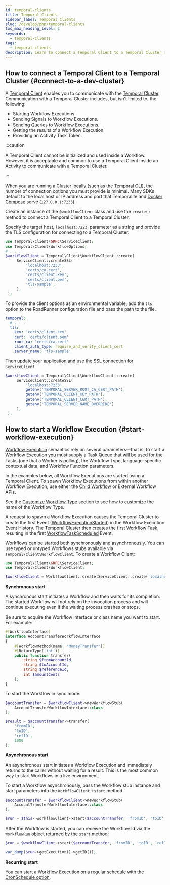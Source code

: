 ```yaml
---
id: temporal-clients
title: Temporal Clients
sidebar_label: Temporal Clients
slug: /develop/php/temporal-clients
toc_max_heading_level: 2
keywords:
  - temporal-clients
tags:
  - temporal-clients
description: Learn to connect a Temporal Client to a Temporal Cluster and start Workflow Executions. This guide covers communication, including sending signals and queries.
---
```


## How to connect a Temporal Client to a Temporal Cluster {#connect-to-a-dev-cluster}

A [Temporal Client](/encyclopedia/temporal-sdks#temporal-client) enables you to communicate with the [Temporal Cluster](/clusters).
Communication with a Temporal Cluster includes, but isn't limited to, the following:

- Starting Workflow Executions.
- Sending Signals to Workflow Executions.
- Sending Queries to Workflow Executions.
- Getting the results of a Workflow Execution.
- Providing an Activity Task Token.

:::caution

A Temporal Client cannot be initialized and used inside a Workflow.
However, it is acceptable and common to use a Temporal Client inside an Activity to communicate with a Temporal Cluster.

:::

When you are running a Cluster locally (such as the [Temporal CLI](https://docs.temporal.io/cli/server#start-dev)), the number of connection options you must provide is minimal.
Many SDKs default to the local host or IP address and port that Temporalite and [Docker Compose](https://github.com/temporalio/docker-compose) serve (`127.0.0.1:7233`).

Create an instance of the `$workflowClient` class and use the `create()` method to connect a Temporal Client to a Temporal Cluster.

Specify the target host, `localhost:7223`, parameter as a string and provide the TLS configuration for connecting to a Temporal Cluster.

```php
use Temporal\Client\GRPC\ServiceClient;
use Temporal\Client\WorkflowOptions;
# . . .
$workflowClient = Temporal\Client\WorkflowClient::create(
     ServiceClient::createSSL(
         'localhost:7233',
         'certs/ca.cert',
         'certs/client.key',
         'certs/client.pem',
         'tls-sample',
     ),
 );
```

To provide the client options as an environmental variable, add the `tls` option to the RoadRunner configuration file and pass the path to the file.

```yml
temporal:
  # . . .
  tls:
    key: 'certs/client.key'
    cert: 'certs/client.pem'
    root_ca: 'certs/ca.cert'
    client_auth_type: require_and_verify_client_cert
    server_name: 'tls-sample'
```

Then update your application and use the SSL connection for `ServiceClient`.

```php
$workflowClient = Temporal\Client\WorkflowClient::create(
     ServiceClient::createSSL(
         'localhost:7233',
         getenv('TEMPORAL_SERVER_ROOT_CA_CERT_PATH'),
         getenv('TEMPORAL_CLIENT_KEY_PATH'),
         getenv('TEMPORAL_CLIENT_CERT_PATH'),
         getenv('TEMPORAL_SERVER_NAME_OVERRIDE')
     ),
 );
```

## How to start a Workflow Execution {#start-workflow-execution}

[Workflow Execution](/workflows#workflow-execution) semantics rely on several parameters—that is, to start a Workflow Execution you must supply a Task Queue that will be used for the Tasks (one that a Worker is polling), the Workflow Type, language-specific contextual data, and Workflow Function parameters.

In the examples below, all Workflow Executions are started using a Temporal Client.
To spawn Workflow Executions from within another Workflow Execution, use either the [Child Workflow](/develop/php/child-workflows) or External Workflow APIs.

See the [Customize Workflow Type](/develop/php/core-application#workflow-type) section to see how to customize the name of the Workflow Type.

A request to spawn a Workflow Execution causes the Temporal Cluster to create the first Event ([WorkflowExecutionStarted](/references/events#workflowexecutionstarted)) in the Workflow Execution Event History.
The Temporal Cluster then creates the first Workflow Task, resulting in the first [WorkflowTaskScheduled](/references/events#workflowtaskscheduled) Event.

Workflows can be started both synchronously and asynchronously.
You can use typed or untyped Workflows stubs available via `Temporal\Client\WorkflowClient`.
To create a Workflow Client:

```php
use Temporal\Client\GRPC\ServiceClient;
use Temporal\Client\WorkflowClient;

$workflowClient = WorkflowClient::create(ServiceClient::create('localhost:7233'));
```

**Synchronous start**

A synchronous start initiates a Workflow and then waits for its completion. The started Workflow will not rely on the
invocation process and will continue executing even if the waiting process crashes or stops.

Be sure to acquire the Workflow interface or class name you want to start.
For example:

```php
#[WorkflowInterface]
interface AccountTransferWorkflowInterface
{
    #[WorkflowMethod(name: "MoneyTransfer")]
    #[ReturnType('int')]
    public function transfer(
        string $fromAccountId,
        string $toAccountId,
        string $referenceId,
        int $amountCents
    );
}
```

To start the Workflow in sync mode:

```php
$accountTransfer = $workflowClient->newWorkflowStub(
    AccountTransferWorkflowInterface::class
);

$result = $accountTransfer->transfer(
    'fromID',
    'toID',
    'refID',
    1000
);
```

**Asynchronous start**

An asynchronous start initiates a Workflow Execution and immediately returns to the caller without waiting for a result.
This is the most common way to start Workflows in a live environment.

To start a Workflow asynchronously, pass the Workflow stub instance and start parameters into the `WorkflowClient`->`start` method.

```php
$accountTransfer = $workflowClient->newWorkflowStub(
    AccountTransferWorkflowInterface::class
);

$run = $this->workflowClient->start($accountTransfer, 'fromID', 'toID', 'refID', 1000);
```

After the Workflow is started, you can receive the Workflow Id via the `WorkflowRun` object returned by the `start` method:

```php
$run = $workflowClient->start($accountTransfer, 'fromID', 'toID', 'refID', 1000);

var_dump($run->getExecution()->getID());
```

**Recurring start**

You can start a Workflow Execution on a regular schedule with [the CronSchedule option](/develop/php/schedules).
